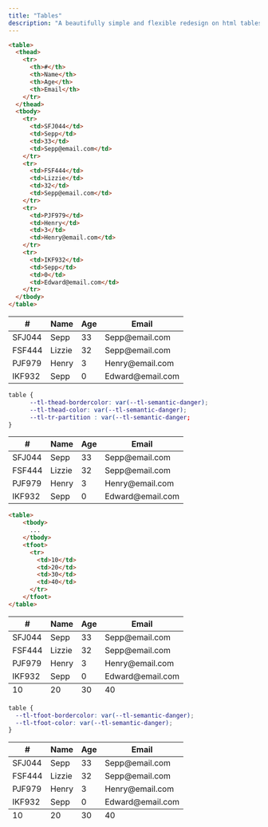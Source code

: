 ```yaml
---
title: "Tables"
description: "A beautifully simple and flexible redesign on html tables, have amasing tables with zero effort, just add semantic html!"
---
```



```html
<table>
  <thead>
    <tr>
      <th>#</th>
      <th>Name</th>
      <th>Age</th>
      <th>Email</th>
    </tr>
  </thead>
  <tbody>
    <tr>
      <td>SFJ044</td>
      <td>Sepp</td>
      <td>33</td>
      <td>Sepp@email.com</td>
    </tr>
    <tr>
      <td>FSF444</td>
      <td>Lizzie</td>
      <td>32</td>
      <td>Sepp@email.com</td>
    </tr>
    <tr>
      <td>PJF979</td>
      <td>Henry</td>
      <td>3</td>
      <td>Henry@email.com</td>
    </tr>
    <tr>
      <td>IKF932</td>
      <td>Sepp</td>
      <td>0</td>
      <td>Edward@email.com</td>
    </tr>
  </tbody>
</table>
```

<ExampleCard>
  <table>
    <thead>
      <tr>
        <th>#</th>
        <th>Name</th>
        <th>Age</th>
        <th>Email</th>
      </tr>
    </thead>
    <tbody>
      <tr>
        <td>SFJ044</td>
        <td>Sepp</td>
        <td>33</td>
        <td>Sepp@email.com</td>
      </tr>
      <tr>
        <td>FSF444</td>
        <td>Lizzie</td>
        <td>32</td>
        <td>Sepp@email.com</td>
      </tr>
      <tr>
        <td>PJF979</td>
        <td>Henry</td>
        <td>3</td>
        <td>Henry@email.com</td>
      </tr>
      <tr>
        <td>IKF932</td>
        <td>Sepp</td>
        <td>0</td>
        <td>Edward@email.com</td>
      </tr>
    </tbody>
  </table>
</ExampleCard>

```css
table {
      --tl-thead-bordercolor: var(--tl-semantic-danger);
      --tl-thead-color: var(--tl-semantic-danger);
      --tl-tr-partition : var(--tl-semantic-danger;
}
```

<ExampleCard>
  <table   
    style={{
        "--tl-thead-bordercolor": "var(--tl-semantic-danger)",
        "--tl-thead-color": "var(--tl-semantic-danger)",
        "--tl-tr-partition" : "var(--tl-semantic-danger",
      }}>
    <thead>
      <tr>
        <th>#</th>
        <th>Name</th>
        <th>Age</th>
        <th>Email</th>
      </tr>
    </thead>
    <tbody>
      <tr>
        <td>SFJ044</td>
        <td>Sepp</td>
        <td>33</td>
        <td>Sepp@email.com</td>
      </tr>
      <tr>
        <td>FSF444</td>
        <td>Lizzie</td>
        <td>32</td>
        <td>Sepp@email.com</td>
      </tr>
      <tr>
        <td>PJF979</td>
        <td>Henry</td>
        <td>3</td>
        <td>Henry@email.com</td>
      </tr>
      <tr>
        <td>IKF932</td>
        <td>Sepp</td>
        <td>0</td>
        <td>Edward@email.com</td>
      </tr>
    </tbody>
  </table>
</ExampleCard>


```html
<table>
    <tbody>
      ...
    </tbody>
    <tfoot>
      <tr>
        <td>10</td>
        <td>20</td>
        <td>30</td>
        <td>40</td>
      </tr>
    </tfoot>
</table>
```

<ExampleCard>
  <table>
    <thead>
      <tr>
        <th>#</th>
        <th>Name</th>
        <th>Age</th>
        <th>Email</th>
      </tr>
    </thead>
    <tbody>
      <tr>
        <td>SFJ044</td>
        <td>Sepp</td>
        <td>33</td>
        <td>Sepp@email.com</td>
      </tr>
      <tr>
        <td>FSF444</td>
        <td>Lizzie</td>
        <td>32</td>
        <td>Sepp@email.com</td>
      </tr>
      <tr>
        <td>PJF979</td>
        <td>Henry</td>
        <td>3</td>
        <td>Henry@email.com</td>
      </tr>
      <tr>
        <td>IKF932</td>
        <td>Sepp</td>
        <td>0</td>
        <td>Edward@email.com</td>
      </tr>
    </tbody>
    <tfoot>
      <tr>
        <td>10</td>
        <td>20</td>
        <td>30</td>
        <td>40</td>
      </tr>
    </tfoot>
  </table>
</ExampleCard>

```css
table {
  --tl-tfoot-bordercolor: var(--tl-semantic-danger);
  --tl-tfoot-color: var(--tl-semantic-danger);
}
```

<ExampleCard>
  <table style={{"--tl-tfoot-bordercolor" : "var(--tl-orange-400)", "--tl-tfoot-color" :"var(--tl-orange-400)"}}>
    <thead>
      <tr>
        <th>#</th>
        <th>Name</th>
        <th>Age</th>
        <th>Email</th>
      </tr>
    </thead>
    <tbody>
      <tr>
        <td>SFJ044</td>
        <td>Sepp</td>
        <td>33</td>
        <td>Sepp@email.com</td>
      </tr>
      <tr>
        <td>FSF444</td>
        <td>Lizzie</td>
        <td>32</td>
        <td>Sepp@email.com</td>
      </tr>
      <tr>
        <td>PJF979</td>
        <td>Henry</td>
        <td>3</td>
        <td>Henry@email.com</td>
      </tr>
      <tr>
        <td>IKF932</td>
        <td>Sepp</td>
        <td>0</td>
        <td>Edward@email.com</td>
      </tr>
    </tbody>
    <tfoot>
      <tr>
        <td>10</td>
        <td>20</td>
        <td>30</td>
        <td>40</td>
      </tr>
    </tfoot>
  </table>
</ExampleCard>
